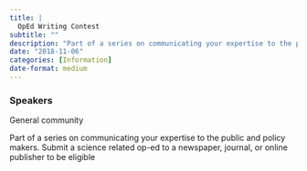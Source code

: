 ```yaml
---
title: |
  OpEd Writing Contest
subtitle: ""
description: "Part of a series on communicating your expertise to the public and policy makers. "
date: "2018-11-06"
categories: [Information]
date-format: medium 
---
```


### Speakers  
General community

Part of a series on communicating your expertise to the public and policy makers. Submit a science related op-ed to a newspaper, journal, or online publisher to be eligible

